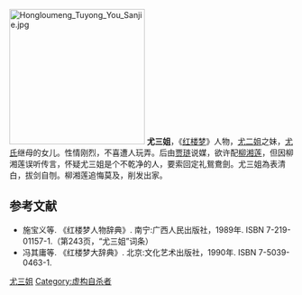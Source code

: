 [[File:Hongloumeng_Tuyong_You_Sanjie.jpg|240px]]
'''尤三姐'''，《[[红楼梦|红楼梦]]》人物，[[尤二姐|尤二姐]]之妹，[[尤氏_(红楼梦)|尤氏]]继母的女儿。性情刚烈，不喜遭人玩弄。后由[[贾琏|贾琏]]说媒，欲许配[[柳湘莲|柳湘莲]]，但因柳湘莲误听传言，怀疑尤三姐是个不乾净的人，要索回定礼鴛鴦劍。尤三姐為表清白，拔剑自刎。柳湘莲追悔莫及，削发出家。

== 参考文献 ==
* 施宝义等. 《红楼梦人物辞典》. 南宁:广西人民出版社，1989年. ISBN 7-219-01157-1.（第243页，“尤三姐”词条）
* 冯其庸等. 《红楼梦大辞典》. 北京:文化艺术出版社，1990年. ISBN 7-5039-0463-1.
{{红楼梦}}
[[Category:红楼梦女性角色|尤三姐]]
[[Category:虚构自杀者|Category:虚构自杀者]]